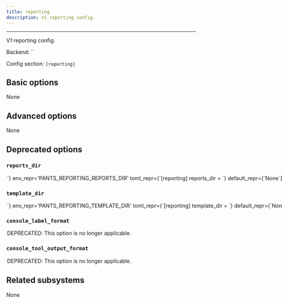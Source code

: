 ```yaml
---
title: reporting
description: V1 reporting config.
---
```



---

V1 reporting config.

Backend: <span className="color--primary">``</span>

Config section: <span className="color--primary">`[reporting]`</span>

<span className={styles.options}>

## Basic options

None

## Advanced options

None

## Deprecated options

### `reports_dir`

<Option
  cli_repr={`--reporting-reports-dir=<str>`}
  env_repr='PANTS_REPORTING_REPORTS_DIR'
  toml_repr={`[reporting]
reports_dir = <str>`}
  default_repr={`None`}
  removal_version='2.1.0.dev0'
  removal_hint={'This option is no longer applicable. The `[reporting]` subsystem will be removed.'}
>

DEPRECATED: This option is no longer applicable.

</Option>

### `template_dir`

<Option
  cli_repr={`--reporting-template-dir=<str>`}
  env_repr='PANTS_REPORTING_TEMPLATE_DIR'
  toml_repr={`[reporting]
template_dir = <str>`}
  default_repr={`None`}
  removal_version='2.1.0.dev0'
  removal_hint={'This option is no longer applicable. The `[reporting]` subsystem will be removed.'}
>

DEPRECATED: This option is no longer applicable.

</Option>

### `console_label_format`

<Option
  cli_repr={`--reporting-console-label-format="{'key1': val1, 'key2': val2, ...}"`}
  env_repr='PANTS_REPORTING_CONSOLE_LABEL_FORMAT'
  toml_repr={`[reporting.console_label_format]
key1 = val1
key2 = val2
...`}
  default_repr={`{}`}
  removal_version='2.1.0.dev0'
  removal_hint={'This option is no longer applicable. The `[reporting]` subsystem will be removed.'}
>

DEPRECATED: This option is no longer applicable.

</Option>

### `console_tool_output_format`

<Option
  cli_repr={`--reporting-console-tool-output-format="{'key1': val1, 'key2': val2, ...}"`}
  env_repr='PANTS_REPORTING_CONSOLE_TOOL_OUTPUT_FORMAT'
  toml_repr={`[reporting.console_tool_output_format]
key1 = val1
key2 = val2
...`}
  default_repr={`{}`}
  removal_version='2.1.0.dev0'
  removal_hint={'This option is no longer applicable. The `[reporting]` subsystem will be removed.'}
>

DEPRECATED: This option is no longer applicable.

</Option>

## Related subsystems

None

</span>
